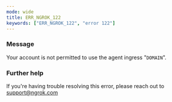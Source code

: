 ```yaml
---
mode: wide
title: ERR_NGROK_122
keywords: ["ERR_NGROK_122", "error 122"]
---
```


### Message

Your account is not permitted to use the agent ingress "`DOMAIN`".

### Further help

If you're having trouble resolving this error, please reach out to [support@ngrok.com](mailto:support@ngrok.com?subject=Help%20with%20ERR_NGROK_122)

